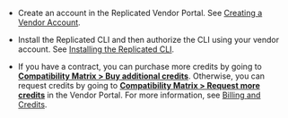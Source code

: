 * Create an account in the Replicated Vendor Portal. See [Creating a Vendor Account](/vendor/vendor-portal-creating-account).

* Install the Replicated CLI and then authorize the CLI using your vendor account. See [Installing the Replicated CLI](/reference/replicated-cli-installing).

* If you have a contract, you can purchase more credits by going to [**Compatibility Matrix > Buy additional credits**](https://vendor.replicated.com/compatibility-matrix). Otherwise, you can request credits by going to [**Compatibility Matrix > Request more credits**](https://vendor.replicated.com/compatibility-matrix) in the Vendor Portal. For more information, see [Billing and Credits](/vendor/testing-about#billing-and-credits).
